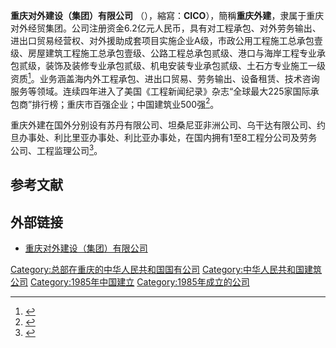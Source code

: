 {{Infobox_Company
|company_name_zh = 重庆对外建设（集团）有限公司
|company_name = 重庆外建
|company_logo = [[File:Xcicologo.jpg|250px]]
|company_type = [[国有企業|国有企業]]
|foundation = 1985年
|location =[[中國|中國]][[重庆|重庆]]
|industry = [[基建|基建]]
|key_people = [[董事長|董事長]]：曹兴松 
|sales = 
|profit = 
|asset = 
|market_value =
|num_employees = 
|revenue = 
|products = [[基建|基建]]
|homepage = [http://www.cqcico.com/ 重庆对外建设（集团）有限公司]
}}

'''重庆对外建设（集团）有限公司''' （{{lang-en|'''China Chongqing  International  Construction Corporation'''}}），縮寫：'''CICO'''），簡稱'''重庆外建'''，隶属于重庆对外经贸集团。公司注册资金6.2亿元人民币，具有对工程承包、对外劳务输出、进出口贸易经营权、对外援助成套项目实施企业A级，市政公用工程施工总承包壹级、房屋建筑工程施工总承包壹级、公路工程总承包贰级、港口与海岸工程专业承包贰级，装饰及装修专业承包贰级、机电安装专业承包贰级、土石方专业施工一级资质<ref name="">{{cite web| language=| publisher=重庆对外建设（集团）有限公司| title=公司简介| url=http://www.cqcico.com/about/?cid=8| author=| date=| accessdate=2012年2月2日}}{{dead link|date=2018年4月 |bot=InternetArchiveBot |fix-attempted=yes }}</ref>。业务涵盖海内外工程承包、进出口贸易、劳务输出、设备租赁、技术咨询服务等领域。连续四年进入了美国《工程新闻纪录》杂志“全球最大225家国际承包商”排行榜；重庆市百强企业；中国建筑业500强<ref name="CICO">{{cite web| language=| publisher=重庆对外经贸集团| title=外建公司喜获“中国建筑业500强”称号| url=http://www.cftecgroup.com/Details.aspx?sid=609| author=| date=2011年8月24日| accessdate=2012年2月2日}}{{dead link|date=2018年4月 |bot=InternetArchiveBot |fix-attempted=yes }}</ref>。

重庆外建在国外分别设有苏丹有限公司、坦桑尼亚非洲公司、乌干达有限公司、约旦办事处、利比里亚办事处、利比亚办事处，在国内拥有1至8工程分公司及劳务公司、工程监理公司<ref name="">{{cite web| language=| publisher=重庆对外建设（集团）有限公司| title=公司简介| url=http://www.cqcico.com/about/?cid=8| author=| date=| accessdate=2012年2月2日}}{{dead link|date=2018年4月 |bot=InternetArchiveBot |fix-attempted=yes }}</ref>。

==参考文献==
{{Reflist}}

==外部链接==
*[https://web.archive.org/web/20120402215711/http://www.cqcico.com/ 重庆对外建设（集团）有限公司]

[[Category:总部在重庆的中华人民共和国国有公司|Category:总部在重庆的中华人民共和国国有公司]]
[[Category:中华人民共和国建筑公司|Category:中华人民共和国建筑公司]]
[[Category:1985年中国建立|Category:1985年中国建立]]
[[Category:1985年成立的公司|Category:1985年成立的公司]]